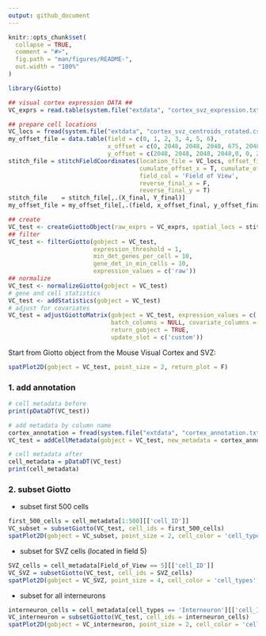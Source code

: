 ```yaml
---
output: github_document
---
```


<!-- mouse_cortex_example.md is generated from mouse_cortex_example.Rmd Please edit that file -->

```r
knitr::opts_chunk$set(
  collapse = TRUE,
  comment = "#>",
  fig.path = "man/figures/README-",
  out.width = "100%"
)
```

```r
library(Giotto)
```

```r
## visual cortex expression DATA ##
VC_exprs = read.table(system.file("extdata", "cortex_svz_expression.txt", package = "Giotto"))

## prepare cell locations
VC_locs = fread(system.file("extdata", "cortex_svz_centroids_rotated.csv", package = "Giotto"))
my_offset_file = data.table(field = c(0, 1, 2, 3, 4, 5, 6),
                            x_offset = c(0, 2048, 2048, 2048, 675, 2048, 675),
                            y_offset = c(2048, 2048, 2048, 2048,0, 0, 2048))
stitch_file = stitchFieldCoordinates(location_file = VC_locs, offset_file = my_offset_file,
                                     cumulate_offset_x = T, cumulate_offset_y = F,
                                     field_col = 'Field of View',
                                     reverse_final_x = F,
                                     reverse_final_y = T)
stitch_file    = stitch_file[,.(X_final, Y_final)]
my_offset_file = my_offset_file[,.(field, x_offset_final, y_offset_final)]
```


```r
## create
VC_test <- createGiottoObject(raw_exprs = VC_exprs, spatial_locs = stitch_file, offset_file = my_offset_file)
## filter
VC_test <- filterGiotto(gobject = VC_test,
                        expression_threshold = 1,
                        min_det_genes_per_cell = 10,
                        gene_det_in_min_cells = 10,
                        expression_values = c('raw'))
## normalize
VC_test <- normalizeGiotto(gobject = VC_test)
# gene and cell statistics
VC_test <- addStatistics(gobject = VC_test)
# adjust for covariates
VC_test = adjustGiottoMatrix(gobject = VC_test, expression_values = c('normalized'),
                             batch_columns = NULL, covariate_columns = c('nr_genes', 'total_expr'),
                             return_gobject = TRUE,
                             update_slot = c('custom'))
```


Start from Giotto object from the Mouse Visual Cortex and SVZ:  

```r
spatPlot2D(gobject = VC_test, point_size = 2, return_plot = F)
```

### 1. add annotation

```r
# cell metadata before 
print(pDataDT(VC_test))

# add metadata by column name
cortex_annotation = fread(system.file("extdata", "cortex_annotation.txt", package = "Giotto"))
VC_test = addCellMetadata(gobject = VC_test, new_metadata = cortex_annotation, by_column = T, column_cell_ID = 'uniq_ID')

# cell metadata after
cell_metadata = pDataDT(VC_test)
print(cell_metadata)
```

### 2. subset Giotto

- subset first 500 cells  

```r
first_500_cells = cell_metadata[1:500][['cell_ID']]
VC_subset = subsetGiotto(VC_test, cell_ids = first_500_cells)
spatPlot2D(gobject = VC_subset, point_size = 2, cell_color = 'cell_types', return_plot = F)
```


- subset for SVZ cells (located in field 5) 

```r
SVZ_cells = cell_metadata[Field_of_View == 5][['cell_ID']]
VC_SVZ = subsetGiotto(VC_test, cell_ids = SVZ_cells)
spatPlot2D(gobject = VC_SVZ, point_size = 4, cell_color = 'cell_types', return_plot = F)

```


- subset for all interneurons  

```r
interneuron_cells = cell_metadata[cell_types == 'Interneuron'][['cell_ID']]
VC_interneuron = subsetGiotto(VC_test, cell_ids = interneuron_cells)
spatPlot2D(gobject = VC_interneuron, point_size = 2, cell_color = 'cell_types', return_plot = F)
```




